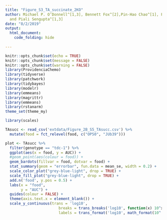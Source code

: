 ```yaml
---
title: "Figure_S3_TA_succinate_2KO"
author: Michael P. O’Donnell^[1,3], Bennett Fox^[2],Pin-Hao Chao^[1], Frank Schroeder^[2],
  and Piali Sengupta^[1,3]
date: "8/2/2019"
output: 
  html_document:
    code_folding: hide
  
---
```


```r
knitr::opts_chunk$set(echo = TRUE)
knitr::opts_chunk$set(message = FALSE)
knitr::opts_chunk$set(warning = FALSE)
library(ProvidenciaChemo)
library(tidyverse)
library(patchwork)
library(tidybayes)
library(modelr)
library(emmeans)
library(magrittr)
library(emmeans)
library(rstanarm)
theme_set(theme_my)
```

```r
library(scales)

TAsucc <- read_csv('extdata/Figure_2B_S5_TAsucc.csv') %>%
  mutate(food = fct_relevel(food, c("OP50", "JUb39")))

plot <- TAsucc %>%
  filter(genotype == "tdc-1") %>%
  ggplot(aes(x = food, y = AUC)) +
  #geom_point(aes(colour = food)) +
  geom_bardots(fillvar = food, dotvar = food) +
  stat_summary(geom = "errorbar", fun.data = mean_se, width = 0.2) +
  scale_color_plot("grey-blue-light", drop = TRUE) +
  scale_fill_plot("grey-blue-light", drop = TRUE) +
  add.n('food', y.pos = 0.5) +
  labs(x = "food",
       y = "AUC") +
  guides(colour = FALSE) +
  theme(axis.text.x = element_blank()) +
  scale_y_continuous(trans = 'log10',
                        breaks = trans_breaks('log10', function(x) 10^x),
                        labels = trans_format('log10', math_format(10^.x)))
```

